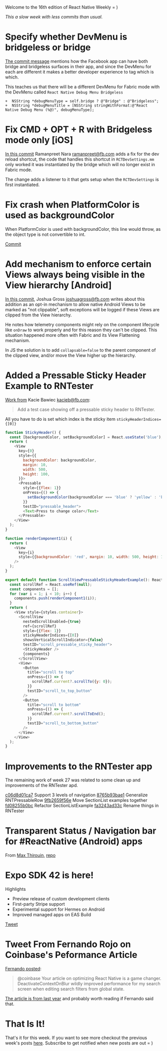 

Welcome to the 16th edition of React Native Weekly = ) 

_This a slow week with less commits than usual._


# Specify whether DevMenu is bridgeless or bridge

[The commit message](https://github.com/facebook/react-native/commit/c7d34527c9d) mentions how the Facebook app can have both bridge and bridgeless surfaces in their app, and since the DevMenu for each are different it makes a better developer experience to tag which is which.

This teaches us that there will be a different DevMenu for Fabric mode with the DevMenu called `React Native Debug Menu Bridgeless`


```
+  NSString *debugMenuType = self.bridge ? @"Bridge" : @"Bridgeless";
+  NSString *debugMenuTitle = [NSString stringWithFormat:@"React Native Debug Menu (%@)", debugMenuType];
```



# Fix CMD + OPT + R with Bridgeless mode only [iOS]

[In this commit](8c746dfc7e6) Ramanpreet Nara <ramanpreet@fb.com> adds a fix for the dev reload shortcut, the code that handles this shortcut in `RCTDevSettings.mm` only worked it was instantiated by the bridge which will no longer exist in Fabric mode. 

The change adds a listener to it that gets setup when the `RCTDevSettings` is first instantiated.



# Fix crash when PlatformColor is used as backgroundColor

When PlatformColor is used with backgroundColor, this line would throw, as the object type is not convertible to int.

[Commit](https://github.com/facebook/react-native/commit/e6b9508f12f)


# Add mechanism to enforce certain Views always being visible in the View hierarchy [Android]

[In this commit](https://github.com/facebook/react-native/commit/34903ba4185), Joshua Gross <joshuagross@fb.com> writes about this addition as an opt-in mechanism to allow native Android Views to be marked as "not clippable", soft exceptions will be logged if these Views are clipped from the View hierarchy.

He notes how telemetry components might rely on the component lifecycle like `onDraw` to work properly and for this reason they can't be clipped. This situation happened more often with Fabric and its View Flattening mechanism.

In JS the solution is to add `collapsable=false` to the parent component of the clipped view, and/or move the View higher up the hierarchy.



# Added a Pressable Sticky Header Example to RNTester

[Work from](https://github.com/facebook/react-native/commit/40a93914c69) Kacie Bawiec <kacieb@fb.com>:

> Add a test case showing off a pressable sticky header to RNTester.

All you have to do is set which index is the sticky item `stickyHeaderIndices={[0]}`


```javascript
function StickyHeader() {
  const [backgroundColor, setBackgroundColor] = React.useState('blue');
  return (
    <View
      key={0}
      style={{
        backgroundColor: backgroundColor,
        margin: 10,
        width: 500,
        height: 100,
      }}>
      <Pressable
        style={{flex: 1}}
        onPress={() => {
          setBackgroundColor(backgroundColor === 'blue' ? 'yellow' : 'blue');
        }}
        testID="pressable_header">
        <Text>Press to change color</Text>
      </Pressable>
    </View>
  );
}

function renderComponent1(i) {
  return (
    <View
      key={i}
      style={{backgroundColor: 'red', margin: 10, width: 500, height: 100}}
    />
  );
}

export default function ScrollViewPressableStickyHeaderExample(): React.Node {
  const scrollRef = React.useRef(null);
  const components = [];
  for (var i = 1; i < 10; i++) {
    components.push(renderComponent1(i));
  }
  return (
    <View style={styles.container}>
      <ScrollView
        nestedScrollEnabled={true}
        ref={scrollRef}
        style={{flex: 1}}
        stickyHeaderIndices={[0]}
        showsVerticalScrollIndicator={false}
        testID="scroll_pressable_sticky_header">
        <StickyHeader />
        {components}
      </ScrollView>
      <View>
        <Button
          title="scroll to top"
          onPress={() => {
            scrollRef.current?.scrollTo({y: 0});
          }}
          testID="scroll_to_top_button"
        />
        <Button
          title="scroll to bottom"
          onPress={() => {
            scrollRef.current?.scrollToEnd();
          }}
          testID="scroll_to_bottom_button"
        />
      </View>
    </View>
  );
}

```


# Improvements to the RNTester app

The remaining work of week 27 was related to some clean up and improvements of the RNTester apd.

[c06d8d01ca7](https://github.com/facebook/react-native/commit/c06d8d01ca7) Support 3 levels of navigation
[8765b93bae1](https://github.com/facebook/react-native/commit/8765b93bae1) Generalize RNTPressableRow
[9fb2659f56e](https://github.com/facebook/react-native/commit/9fb2659f56e) Move SectionList examples together
[fd08255b0bc](https://github.com/facebook/react-native/commit/fd08255b0bc) Refactor SectionListExample
[fa3243ad33c](https://github.com/facebook/react-native/commit/fa3243ad33c) Rename things in RNTester




# Transparent Status / Navigation bar for #ReactNative (Android) apps

From [Max Thirouin](https://twitter.com/MoOx), [repo](https://github.com/MoOx/react-native-transparent-status-and-navigation-bar)

# Expo SDK 42 is here!

Highlights

- Preview release of custom development clients
- First-party Stripe support
- Experimental support for Hermes on Android
- Improved managed apps on EAS Build

[Tweet](https://twitter.com/expo/status/1410751824714362881)


# Tweet From Fernando Rojo on Coinbase's Peformance Article

[Fernando posted](https://twitter.com/FernandoTheRojo/status/1411011190361407489?s=20):

> @coinbase Your article on optimizing React Native is a game changer. DeactivateContextOnBlur wildly improved performance for my search screen when editing search filters from global state.

[The article is from last year](https://blog.coinbase.com/optimizing-react-native-7e7bf7ac3a34) and probably worth reading if Fernando said that.


# That Is It!

That's it for this week. If you want to see more checkout the previous week's posts [here](/tags/react-native). Subscribe to get notified when new posts are out = )

